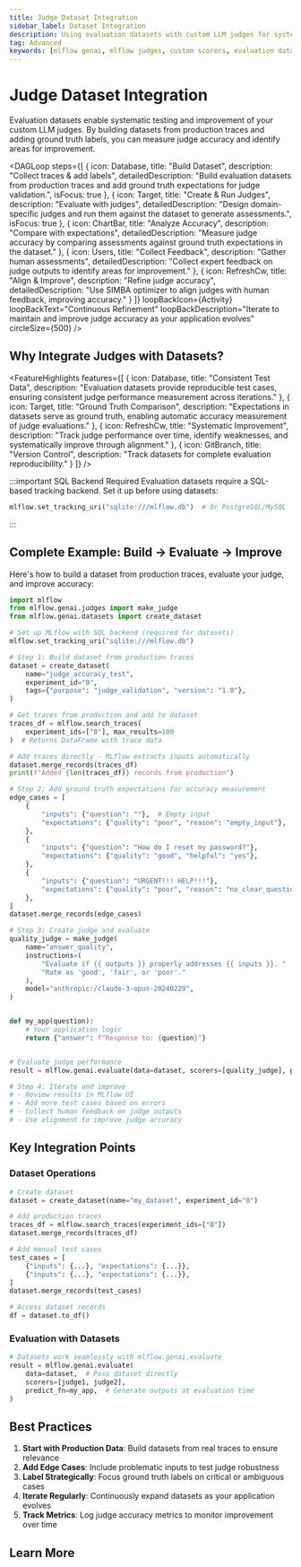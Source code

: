 ```yaml
---
title: Judge Dataset Integration
sidebar_label: Dataset Integration
description: Using evaluation datasets with custom LLM judges for systematic testing and improvement
tag: Advanced
keywords: [mlflow genai, mlflow judges, custom scorers, evaluation datasets, model evaluation, llm judge accuracy, alignment]
---
```



# Judge Dataset Integration

Evaluation datasets enable systematic testing and improvement of your custom LLM judges. By building datasets from production traces and adding ground truth labels, you can measure judge accuracy and identify areas for improvement.

<DAGLoop
  steps={[
    {
      icon: Database,
      title: "Build Dataset",
      description: "Collect traces & add labels",
      detailedDescription: "Build evaluation datasets from production traces and add ground truth expectations for judge validation.",
      isFocus: true
    },
    {
      icon: Target,
      title: "Create & Run Judges",
      description: "Evaluate with judges",
      detailedDescription: "Design domain-specific judges and run them against the dataset to generate assessments.",
      isFocus: true
    },
    {
      icon: ChartBar,
      title: "Analyze Accuracy",
      description: "Compare with expectations",
      detailedDescription: "Measure judge accuracy by comparing assessments against ground truth expectations in the dataset."
    },
    {
      icon: Users,
      title: "Collect Feedback",
      description: "Gather human assessments",
      detailedDescription: "Collect expert feedback on judge outputs to identify areas for improvement."
    },
    {
      icon: RefreshCw,
      title: "Align & Improve",
      description: "Refine judge accuracy",
      detailedDescription: "Use SIMBA optimizer to align judges with human feedback, improving accuracy."
    }
  ]}
  loopBackIcon={Activity}
  loopBackText="Continuous Refinement"
  loopBackDescription="Iterate to maintain and improve judge accuracy as your application evolves"
  circleSize={500}
/>

## Why Integrate Judges with Datasets?

<FeatureHighlights features={[
  {
    icon: Database,
    title: "Consistent Test Data",
    description: "Evaluation datasets provide reproducible test cases, ensuring consistent judge performance measurement across iterations."
  },
  {
    icon: Target,
    title: "Ground Truth Comparison",
    description: "Expectations in datasets serve as ground truth, enabling automatic accuracy measurement of judge evaluations."
  },
  {
    icon: RefreshCw,
    title: "Systematic Improvement",
    description: "Track judge performance over time, identify weaknesses, and systematically improve through alignment."
  },
  {
    icon: GitBranch,
    title: "Version Control",
    description: "Track datasets for complete evaluation reproducibility."
  }
]} />

:::important SQL Backend Required
Evaluation datasets require a SQL-based tracking backend. Set it up before using datasets:

```python
mlflow.set_tracking_uri("sqlite:///mlflow.db")  # Or PostgreSQL/MySQL
```

:::

## Complete Example: Build → Evaluate → Improve

Here's how to build a dataset from production traces, evaluate your judge, and improve accuracy:

```python
import mlflow
from mlflow.genai.judges import make_judge
from mlflow.genai.datasets import create_dataset

# Set up MLflow with SQL backend (required for datasets)
mlflow.set_tracking_uri("sqlite:///mlflow.db")

# Step 1: Build dataset from production traces
dataset = create_dataset(
    name="judge_accuracy_test",
    experiment_id="0",
    tags={"purpose": "judge_validation", "version": "1.0"},
)

# Get traces from production and add to dataset
traces_df = mlflow.search_traces(
    experiment_ids=["0"], max_results=100
)  # Returns DataFrame with trace data

# Add traces directly - MLflow extracts inputs automatically
dataset.merge_records(traces_df)
print(f"Added {len(traces_df)} records from production")

# Step 2: Add ground truth expectations for accuracy measurement
edge_cases = [
    {
        "inputs": {"question": ""},  # Empty input
        "expectations": {"quality": "poor", "reason": "empty_input"},
    },
    {
        "inputs": {"question": "How do I reset my password?"},
        "expectations": {"quality": "good", "helpful": "yes"},
    },
    {
        "inputs": {"question": "URGENT!!! HELP!!!"},
        "expectations": {"quality": "poor", "reason": "no_clear_question"},
    },
]
dataset.merge_records(edge_cases)

# Step 3: Create judge and evaluate
quality_judge = make_judge(
    name="answer_quality",
    instructions=(
        "Evaluate if {{ outputs }} properly addresses {{ inputs }}. "
        "Rate as 'good', 'fair', or 'poor'."
    ),
    model="anthropic:/claude-3-opus-20240229",
)


def my_app(question):
    # Your application logic
    return {"answer": f"Response to: {question}"}


# Evaluate judge performance
result = mlflow.genai.evaluate(data=dataset, scorers=[quality_judge], predict_fn=my_app)

# Step 4: Iterate and improve
# - Review results in MLflow UI
# - Add more test cases based on errors
# - Collect human feedback on judge outputs
# - Use alignment to improve judge accuracy
```

## Key Integration Points

### Dataset Operations

```python
# Create dataset
dataset = create_dataset(name="my_dataset", experiment_id="0")

# Add production traces
traces_df = mlflow.search_traces(experiment_ids=["0"])
dataset.merge_records(traces_df)

# Add manual test cases
test_cases = [
    {"inputs": {...}, "expectations": {...}},
    {"inputs": {...}, "expectations": {...}},
]
dataset.merge_records(test_cases)

# Access dataset records
df = dataset.to_df()
```

### Evaluation with Datasets

```python
# Datasets work seamlessly with mlflow.genai.evaluate
result = mlflow.genai.evaluate(
    data=dataset,  # Pass dataset directly
    scorers=[judge1, judge2],
    predict_fn=my_app,  # Generate outputs at evaluation time
)
```

## Best Practices

1. **Start with Production Data**: Build datasets from real traces to ensure relevance
2. **Add Edge Cases**: Include problematic inputs to test judge robustness
3. **Label Strategically**: Focus ground truth labels on critical or ambiguous cases
4. **Iterate Regularly**: Continuously expand datasets as your application evolves
5. **Track Metrics**: Log judge accuracy metrics to monitor improvement over time

## Learn More

<TilesGrid>
  <TileCard
    icon={RefreshCw}
    iconSize={48}
    title="Judge Alignment"
    description="Learn how to align judges with human feedback for improved accuracy."
    link="/genai/eval-monitor/scorers/llm-judge/alignment"
    linkText="Explore alignment →"
    containerHeight={64}
  />
  <TileCard
    icon={FileText}
    iconSize={48}
    title="Workflow Examples"
    description="See complete production patterns for judge development and deployment."
    link="/genai/eval-monitor/scorers/llm-judge/workflow"
    linkText="View workflows →"
    containerHeight={64}
  />
  <TileCard
    icon={Brain}
    iconSize={48}
    title="Custom LLM Judges"
    description="Return to the overview to explore more judge features and capabilities."
    link="/genai/eval-monitor/scorers/llm-judge/"
    linkText="Back to overview →"
    containerHeight={64}
  />
</TilesGrid>

